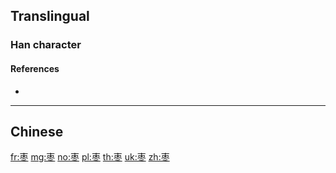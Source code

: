 {{character info/new}}
{{also|棗}}
==Translingual==

===Han character===
{{Han char|rn=75|rad=木|as=04|sn=8|four=|canj=DBY}}

====References====
* {{Han ref|kx=0517.011|hdz=21165.060|uh=67A3|ud=26531}}

----

==Chinese==
{{zh-see|棗}}

[[fr:枣]]
[[mg:枣]]
[[no:枣]]
[[pl:枣]]
[[th:枣]]
[[uk:枣]]
[[zh:枣]]